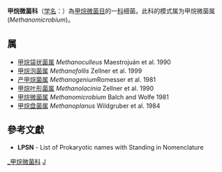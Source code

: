 {{Automatic taxobox
| taxon = Methanomicrobiaceae
| authority = Balch and Wolfe, 1981
| type genus = 甲烷微菌属<br>''Methanomicrobium''
| type genus authority = Balch and Wolfe, 1981
| Synonyms = ''Methanoplanaceae'' <small>Wildgruber et al. 1984</small>
}}
'''甲烷微菌科'''（[[学名|学名]]：{{lang|la|''Methanomicrobiaceae''}}）為[[甲烷微菌目|甲烷微菌目]]的一[[科|科]]细菌。此科的模式属为甲烷微菌属(''Methanomicrobium'')。

==属==
* [[甲烷袋状菌属|甲烷袋状菌属]] ''Methanoculleus'' Maestrojuán et al. 1990
* [[甲烷泡菌属|甲烷泡菌属]] ''Methanofollis'' Zellner et al. 1999
* [[产甲烷菌属|产甲烷菌属]] ''Methanogenium ''Romesser et al. 1981
* [[甲烷叶形菌属|甲烷叶形菌属]] ''Methanolacinia'' Zellner et al. 1990
* [[甲烷微菌属|甲烷微菌属]] ''Methanomicrobium'' Balch and Wolfe 1981
* [[甲烷盘菌属|甲烷盘菌属]] ''Methanoplanus'' Wildgruber et al. 1984

==參考文獻==
{{reflist}}
* '''LPSN''' - List of Prokaryotic names with Standing in Nomenclature

{{taxonbar}}

[[Category:_甲烷微菌科|]]
[[Category:1981年描述的分类群|J]]